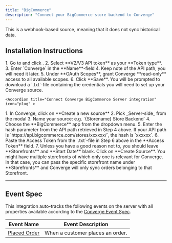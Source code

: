 ```yaml
---
title: "BigCommerce"
description: "Connect your BigCommerce store backend to Converge"
---
```




<Note> This is a webhook-based source, meaning that it does not sync historical data. </Note>

## Installation Instructions

<AccordionGroup>
    <Accordion title="Retrieve your Store-Level API Token" icon="key">
    <Steps>
       <Step title="Navigate to your Store-level API Tokens">
        1. Go to <OutboundLink linkText="Settings › Store-level API Tokens" linkTarget="http://login.bigcommerce.com/deep-links/settings/api-accounts" />  and click <IconText text="Create API account" name="plus" />.
    </Step>
    <Step title="Configure your API Token">
        2. Select **V2/V3 API token** as your **Token type**.
        3. Enter `Converge` in the **Name**-field 
        4. Keep note of the API path, you will need it later.
        5. Under **OAuth Scopes**, grant Converge **read-only** access to all available scopes.
        6. Click **Save**. You will be prompted to download a `.txt`-file containing the credentials you will need to set up your Converge source.
    </Step>

</Steps>
   </Accordion >

    <Accordion title="Connect Converge BigCommerce Server integration" icon="plug" >

  <Steps>
    <Step title="Create a new Server-side source in Converge">
      1. In Converge, click on **Create a new source**
      2. Pick _Server-side_ from the modal
      3. Name your source: e.g. `{Storename} Store Backend`
      4. Choose the **BigCommerce** app from the dropdown menu.
    </Step>
    <Step title="Connect the Source to BigCommerce">
        5. Enter the hash parameter from the API path retrieved in Step 4 above.
            <Info> If your API path is `https://api.bigcommerce.com/stores/xxxxxx/`, the hash is `xxxxxx`. </Info>
        6. Paste the Access Token from the `.txt`-file in Step 6 above in the **Access Token** field.
        7. Unless you have a good reason not to, you should leave **Storefronts** and **Start Date** blank. Click on **Create Source**.
            <Info> You might have multiple storefronts of which only one is relevant for Converge. In that case, you can pass the specific storefront name under **Storefronts** and Converge will only sync orders belonging to that Storefront.</Info>
    </Step>
    </Steps>
    </Accordion> 

   </AccordionGroup>

---

## Event Spec

This integration auto-tracks the following events on the server with all properties available according to the [Converge Event Spec](/sources/converge-spec).

| Event Name                                          | Event Description                |
| --------------------------------------------------- | -------------------------------- |
| [Placed Order](/sources/converge-spec#placed-order) | When a customer places an order. |




